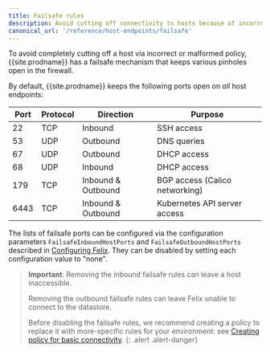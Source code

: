 ```yaml
---
title: Failsafe rules
description: Avoid cutting off connectivity to hosts because of incorrect network policies.
canonical_url: '/reference/host-endpoints/failsafe'
---
```



To avoid completely cutting off a host via incorrect or malformed
policy, {{site.prodname}} has a failsafe mechanism that keeps various pinholes open
in the firewall.

By default, {{site.prodname}} keeps the following ports open on *all* host endpoints:

| Port   | Protocol | Direction           |              Purpose                           |
|--------|----------|---------------------|------------------------------------------------|
|   22   |   TCP    |  Inbound            |             SSH access                         |
|   53   |   UDP    |  Outbound           |             DNS queries                        |
|   67   |   UDP    |  Outbound           |             DHCP access                        |
|   68   |   UDP    |  Inbound            |             DHCP access                        |
|   179  |   TCP    |  Inbound & Outbound |             BGP access (Calico networking)     |
|   6443 |   TCP    |  Inbound & Outbound |             Kubernetes API server access       |


The lists of failsafe ports can be configured via the configuration parameters
`FailsafeInboundHostPorts` and `FailsafeOutboundHostPorts`
described in [Configuring
Felix]({{site.baseurl}}/reference/felix/configuration).  They
can be disabled by setting each configuration value to "none".

> **Important**: Removing the inbound failsafe rules can leave a host inaccessible.
>
> Removing the outbound failsafe rules can leave Felix unable to connect
> to the datastore.
>
> Before disabling the failsafe rules, we recommend creating a policy to
> replace it with more-specific rules for your environment: see
> [Creating policy for basic connectivity](connectivity).
{: .alert .alert-danger}
